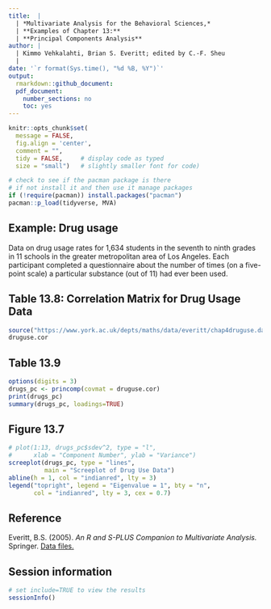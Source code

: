 ```yaml
---
title:  |  
  | *Multivariate Analysis for the Behavioral Sciences,*
  | **Examples of Chapter 13:**
  | **Principal Components Analysis**
author: |
  | Kimmo Vehkalahti, Brian S. Everitt; edited by C.-F. Sheu
  |
date: '`r format(Sys.time(), "%d %B, %Y")`'
output: 
  rmarkdown::github_document:
  pdf_document:
    number_sections: no
    toc: yes
---
```


```r
knitr::opts_chunk$set(
  message = FALSE,
  fig.align = 'center',
  comment = "",
  tidy = FALSE,     # display code as typed
  size = "small")   # slightly smaller font for code)
```


```r
# check to see if the pacman package is there
# if not install it and then use it manage packages
if (!require(pacman)) install.packages("pacman")
pacman::p_load(tidyverse, MVA)
```


\pagebreak

## Example: Drug usage

Data on drug usage rates for 1,634 students in the seventh
to ninth grades in 11 schools in the greater metropolitan area of Los Angeles.
Each participant completed a questionnaire about the number of times 
(on a five-point scale)
a particular substance (out of 11) had ever been used.


## Table 13.8: Correlation Matrix for Drug Usage Data

```r
source("https://www.york.ac.uk/depts/maths/data/everitt/chap4druguse.dat")
druguse.cor
```

\pagebreak

## Table 13.9

```r
options(digits = 3)
drugs_pc <- princomp(covmat = druguse.cor)
print(drugs_pc)
summary(drugs_pc, loadings=TRUE)
```

\pagebreak

## Figure 13.7

```r
# plot(1:13, drugs_pc$sdev^2, type = "l", 
#      xlab = "Component Number", ylab = "Variance")
screeplot(drugs_pc, type = "lines", 
          main = "Screeplot of Drug Use Data")
abline(h = 1, col = "indianred", lty = 3)
legend("topright", legend = "Eigenvalue = 1", bty = "n", 
       col = "indianred", lty = 3, cex = 0.7)
```

\pagebreak

## Reference

Everitt, B.S. (2005).
*An R and S-PLUS Companion to Multivariate Analysis.*
Springer.
[Data files.](https://www.york.ac.uk/depts/maths/data/everitt/welcome.htm)

\pagebreak

## Session information

```r
# set include=TRUE to view the results
sessionInfo()
```
